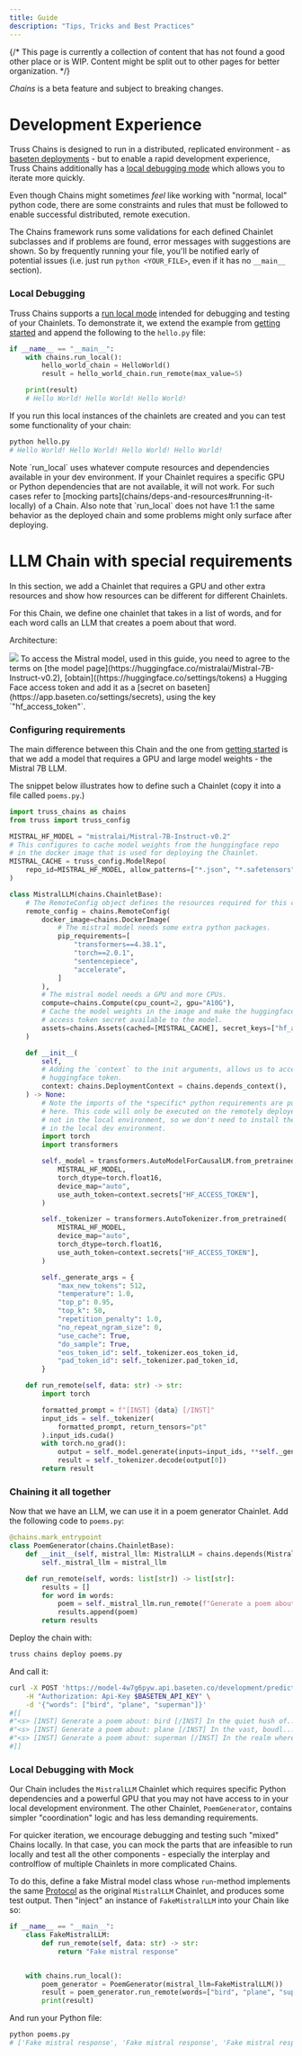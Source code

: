 ```yaml
---
title: Guide
description: "Tips, Tricks and Best Practices"
---
```


{/* This page is currently a collection of content that has not found a good
other place or is WIP. Content might be split out to other pages for better
organization. */}

<Warning>*Chains* is a beta feature and subject to breaking changes.</Warning>


<TOC />

# Development Experience

Truss Chains is designed to run in a distributed, replicated environment - as
[baseten deployments](/chains/getting-started#remote-deployment-to-baseten) -
but to enable a rapid development experience, Truss Chains additionally has
a [local debugging mode](/chains/guide#local-debugging-with-mock) which allows
you to iterate more quickly.

Even though Chains might sometimes *feel* like working with "normal, local"
python code, there are some constraints and rules that must be followed to
enable successful distributed, remote execution.

The Chains framework runs some validations <Tooltip tip="This means at python
module initialization, i.e. before executing code.">for each defined Chainlet
subclasses</Tooltip> and if problems are found, error messages with suggestions
are shown. So by frequently running your file, you'll be notified early of
potential issues (i.e. just run `python <YOUR_FILE>`, even if it has no
`__main__` section).

### Local Debugging

Truss Chains supports a
[run local mode](chains/deps-and-resources#running-it-locally) intended for
debugging and testing of your Chainlets.
To demonstrate it, we extend the example from
[getting started](/chains/getting-started) and append the following
to the `hello.py` file:

```python
if __name__ == "__main__":
    with chains.run_local():
        hello_world_chain = HelloWorld()
        result = hello_world_chain.run_remote(max_value=5)

    print(result)
    # Hello World! Hello World! Hello World!
```

If you run this local instances of the chainlets are created and you can test
some functionality of your chain:

```bash
python hello.py
# Hello World! Hello World! Hello World! Hello World!
```

<Warning>
Note `run_local` uses whatever compute resources and dependencies available in
your dev environment. If your Chainlet requires a specific GPU or Python
dependencies that are not available, it will not work. For such cases refer
to [mocking parts](chains/deps-and-resources#running-it-locally) of a Chain.
Also note that `run_local` does not have 1:1 the same behavior as the deployed
chain and some problems might only surface after deploying.
</Warning>


# LLM Chain with special requirements

In this section, we add a Chainlet that requires a GPU and other extra
resources and show how resources can be different for different Chainlets.

For this Chain, we define one chainlet that takes in a list of words, and for
each word calls an LLM that creates a poem about that word.

Architecture:

<img src="/images/mistral-diagram.png" />


<Note>
To access the Mistral model, used in this guide, you need to agree to the terms
on [the model page](https://huggingface.co/mistralai/Mistral-7B-Instruct-v0.2), 
[obtain]((https://huggingface.co/settings/tokens) a Hugging Face access token and add it as a
[secret on baseten](https://app.baseten.co/settings/secrets),
using the key `"hf_access_token"`.
</Note>

### Configuring requirements

The main difference between this Chain and the one from [getting started](/chains/getting-started)
is that we add a model that requires a GPU and
large model weights - the Mistral 7B LLM.

The snippet below illustrates how to define such a Chainlet (copy it into a file called
`poems.py`.)

```python
import truss_chains as chains
from truss import truss_config

MISTRAL_HF_MODEL = "mistralai/Mistral-7B-Instruct-v0.2"
# This configures to cache model weights from the hunggingface repo
# in the docker image that is used for deploying the Chainlet.
MISTRAL_CACHE = truss_config.ModelRepo(
    repo_id=MISTRAL_HF_MODEL, allow_patterns=["*.json", "*.safetensors", ".model"]
)

class MistralLLM(chains.ChainletBase):
    # The RemoteConfig object defines the resources required for this chainlet.
    remote_config = chains.RemoteConfig(
        docker_image=chains.DockerImage(
            # The mistral model needs some extra python packages.
            pip_requirements=[
                "transformers==4.38.1",
                "torch==2.0.1",
                "sentencepiece",
                "accelerate",
            ]
        ),
        # The mistral model needs a GPU and more CPUs.
        compute=chains.Compute(cpu_count=2, gpu="A10G"),
        # Cache the model weights in the image and make the huggingface
        # access token secret available to the model.
        assets=chains.Assets(cached=[MISTRAL_CACHE], secret_keys=["hf_access_token"]),
    )

    def __init__(
        self,
        # Adding the `context` to the init arguments, allows us to access the
        # huggingface token.
        context: chains.DeploymentContext = chains.depends_context(),
    ) -> None:
        # Note the imports of the *specific* python requirements are pushed down to
        # here. This code will only be executed on the remotely deployed chainlet,
        # not in the local environment, so we don't need to install these packages
        # in the local dev environment.
        import torch
        import transformers

        self._model = transformers.AutoModelForCausalLM.from_pretrained(
            MISTRAL_HF_MODEL,
            torch_dtype=torch.float16,
            device_map="auto",
            use_auth_token=context.secrets["HF_ACCESS_TOKEN"],
        )

        self._tokenizer = transformers.AutoTokenizer.from_pretrained(
            MISTRAL_HF_MODEL,
            device_map="auto",
            torch_dtype=torch.float16,
            use_auth_token=context.secrets["HF_ACCESS_TOKEN"],
        )

        self._generate_args = {
            "max_new_tokens": 512,
            "temperature": 1.0,
            "top_p": 0.95,
            "top_k": 50,
            "repetition_penalty": 1.0,
            "no_repeat_ngram_size": 0,
            "use_cache": True,
            "do_sample": True,
            "eos_token_id": self._tokenizer.eos_token_id,
            "pad_token_id": self._tokenizer.pad_token_id,
        }

    def run_remote(self, data: str) -> str:
        import torch

        formatted_prompt = f"[INST] {data} [/INST]"
        input_ids = self._tokenizer(
            formatted_prompt, return_tensors="pt"
        ).input_ids.cuda()
        with torch.no_grad():
            output = self._model.generate(inputs=input_ids, **self._generate_args)
            result = self._tokenizer.decode(output[0])
        return result
```



### Chaining it all together

Now that we have an LLM, we can use it in a poem generator Chainlet. Add the
following code to `poems.py`:

```python
@chains.mark_entrypoint
class PoemGenerator(chains.ChainletBase):
    def __init__(self, mistral_llm: MistralLLM = chains.depends(MistralLLM)) -> None:
        self._mistral_llm = mistral_llm

    def run_remote(self, words: list[str]) -> list[str]:
        results = []
        for word in words:
            poem = self._mistral_llm.run_remote(f"Generate a poem about: {word}")
            results.append(poem)
        return results

```

Deploy the chain with:

```bash
truss chains deploy poems.py
```

And call it:
```bash
curl -X POST 'https://model-4w7g6pyw.api.baseten.co/development/predict' \
    -H "Authorization: Api-Key $BASETEN_API_KEY" \
    -d '{"words": ["bird", "plane", "superman"]}'
#[[
#"<s> [INST] Generate a poem about: bird [/INST] In the quiet hush of...</s>",
#"<s> [INST] Generate a poem about: plane [/INST] In the vast, boudl...</s>",
#"<s> [INST] Generate a poem about: superman [/INST] In the realm where...</s>"
#]]
```


### Local Debugging with Mock

Our Chain includes the `MistralLLM` Chainlet which requires specific Python dependencies
and a powerful GPU that you may not have access to in your local development environment.
The other Chainlet, `PoemGenerator`, contains simpler "coordination" logic and has less demanding requirements.

For quicker iteration, we encourage debugging and testing such "mixed" Chains locally.
In that case, you can mock the parts that are infeasible
to run locally and test all the other components - especially the
interplay and controlflow of multiple Chainlets in more complicated Chains.

To do this, define a fake Mistral model class whose `run`-method implements the
same [Protocol](https://typing.readthedocs.io/en/latest/spec/protocol.html)
as the original `MistralLLM` Chainlet, and produces some
test output. Then "inject" an instance of `FakeMistralLLM` into your Chain
like so:

```python
if __name__ == "__main__":
    class FakeMistralLLM:
        def run_remote(self, data: str) -> str:
            return "Fake mistral response"


    with chains.run_local():
        poem_generator = PoemGenerator(mistral_llm=FakeMistralLLM())
        result = poem_generator.run_remote(words=["bird", "plane", "superman"])
        print(result)
```

And run your Python file:

```bash
python poems.py
# ['Fake mistral response', 'Fake mistral response', 'Fake mistral response']
```
